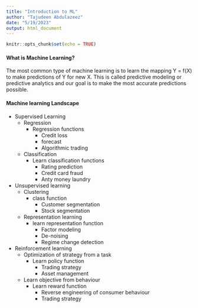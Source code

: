 ```yaml
---
title: "Introduction to ML"
author: "Tajudeen Abdulazeez"
date: "5/19/2023"
output: html_document
---
```


```r
knitr::opts_chunk$set(echo = TRUE)
```

####  What is Machine Learning?

The most common type of machine learning is to learn the mapping Y = f(X) to make predictions of Y for new X. This is called predictive modeling or predictive analytics and our goal is to make the most accurate predictions possible.


#### Machine learning Landscape 
- Supervised Learning
  - Regression 
    - Regression functions
      - Credit loss
      - forecast
      - Algorithmic trading 
  - Classification
    - Learn classification functions 
      - Rating prediction
      - Credit card fraud 
      - Anty money laundry 
      
- Unsupervised learning 
  - Clustering    
    - class function
      - Customer segmentation
      - Stock segmentation 
  - Representation learning 
    - learn representation function
      - Factor modeling 
      - De-noising
      - Regime change detection 
      
- Reinforcement learning 
  - Optimization of strategy from a task
    - Learn policy function 
      - Trading strategy
      - Asset management
  - Learn objective from behaviour
    - Learn reward function 
      - Reverse engineering of consumer behaviour 
      - Trading strategy 
    
  
  
